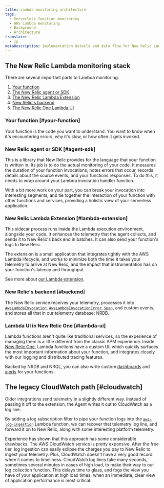 ```yaml
---
title: Lambda monitoring architecture
tags:
  - Serverless function monitoring
  - AWS Lambda monitoring
  - Background
  - Architecture
translate:
  - jp
metaDescription: Implementation details and data flow for New Relic Lambda monitoring
---
```


## The New Relic Lambda monitoring stack

There are several important parts to Lambda monitoring:

1. [Your function](#your-function)
2. [The New Relic agent or SDK](#agent-sdk)
3. [The New Relic Lambda Extension](#lambda-extension)
4. [New Relic's backend](#backend)
5. [The New Relic One Lambda UI](#lambda-ui)

### Your function [#your-function]

Your function is the code you want to understand. You want to know when it's encountering errors, why it's slow, or
how often it gets invoked.

### New Relic agent or SDK [#agent-sdk]

This is a library that New Relic provides for the language that your function is written in. Its job is to do the
actual monitoring of your code. It measures the duration of your function invocations, notes errors that occur,
records details about the source events, and your functions responses. To do this, it needs to wrap around
your Lambda invocation handler function.

With a bit more work on your part, you can break your invocation into interesting segments, and tie together the
interaction of your function with other functions and services, providing a holistic view of your serverless
application.

### New Relic Lambda Extension [#lambda-extension]

This sidecar process runs inside the Lambda execution environment, alongside your code. It enhances the telemetry
that the agent collects, and sends it to New Relic's back end in batches. It can also send your function's logs to
New Relic.

The extension is a small application that integrates tightly with the AWS Lambda lifecycle, and works to minimize
both the time it takes your telemetry to arrive at New Relic, and the impact that instrumentation has on your
function's latency and throughput.

See more about [our Lambda extension](https://github.com/newrelic/newrelic-lambda-extension).

### New Relic's backend [#backend]

The New Relic service receives your telemetry, processes it into [`AwsLambdaInvocation`](https://docs.newrelic.com/attribute-dictionary/?event=AwsLambdaInvocation), [`AwsLambdaInvocationError`](https://docs.newrelic.com/attribute-dictionary/?event=AwsLambdaInvocationError),
[`Span`](https://docs.newrelic.com/attribute-dictionary/?event=Span), and custom events, and stores all that in our telemetry database: NRDB.

### Lambda UI in New Relic One [#lambda-ui]

Lambda functions aren't quite like traditional services, so the experience of managing them is a little different
from the classic APM experience. Inside [New Relic One](/docs/new-relic-one/use-new-relic-one/get-started/introduction-new-relic-one/), Lambda functions have a custom UI, which quickly surfaces the most important information about your function, and integrates closely with our logging and distributed tracing features. 

Backed by NRDB and NRQL, you can also write custom [dashboards](/docs/query-your-data/explore-query-data/dashboards/introduction-dashboards/) and [alerts](/docs/alerts-applied-intelligence/new-relic-alerts/learn-alerts/introduction-alerts/) for your functions.

## The legacy CloudWatch path [#cloudwatch]

Older integrations send telemetry in a slightly different way. Instead of passing it off to the extension, the Agent
writes it out to CloudWatch as a log line.

By adding a log subscription filter to pipe your function logs into the [`aws-log-ingestion`](https://github.com/newrelic/aws-log-ingestion) Lambda function, we can recover that telemetry log line, and forward it on to New Relic, along with some interesting platform telemetry.

Experience has shown that this approach has some considerable drawbacks. The AWS CloudWatch service is pretty
expensive. After the free tier, log ingestion can easily eclipse the charges you pay to New Relic to ingest your
telemetry. Plus, CloudWatch doesn't have a very good record when it comes to timeliness. CloudWatch log lines take
many seconds, sometimes several minutes in cases of high load, to make their way to our log collection function.
This delays time to glass, and fogs the view you have of your application at high load times, when an immediate, clear
view of application performance is most critical.
